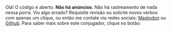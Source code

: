 Olá! O código é aberto. **Não há anúncios**.
Não há rastreamento de nada nessa porra. 
Viu algo errado? Requisite revisão ou solicite novos
verbos com apenas um clique,
ou então me contate via redes sociais: [Mastodon](https://ursal.zone/@renribsilva) ou 
[Github](https://github.com/renribsilva/conjugador). Para saber mais sobre
este conjugador, clique no botão: